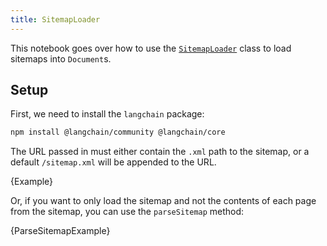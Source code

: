 ```yaml
---
title: SitemapLoader
---
```


This notebook goes over how to use the [`SitemapLoader`](https://api.js.langchain.com/classes/_langchain_community.document_loaders_web_sitemap.SitemapLoader.html) class to load sitemaps into `Document`s.

## Setup

First, we need to install the `langchain` package:

```bash npm
npm install @langchain/community @langchain/core
```

The URL passed in must either contain the `.xml` path to the sitemap, or a default `/sitemap.xml` will be appended to the URL.


<CodeBlock language="typescript">{Example}</CodeBlock>

Or, if you want to only load the sitemap and not the contents of each page from the sitemap, you can use the `parseSitemap` method:


<CodeBlock language="typescript">{ParseSitemapExample}</CodeBlock>
